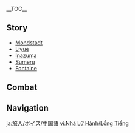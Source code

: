 {{CharacterTabs}}
{{LanguageTabs}}
{{Stub|Translation and Romanization. Please check the following pages on how to do so: [[Template:VO]] and [[Genshin Impact Wiki:Chinese]].}}
__TOC__

==Story==
* [[/Mondstadt|Mondstadt]]
* [[/Liyue|Liyue]]
* [[/Inazuma|Inazuma]]
* [[/Sumeru|Sumeru]]
* [[/Fontaine|Fontaine]]

==Combat==
{{Tabber
|Simplified Aether|
{{VO/Combat
|character           = Aether
|language            = zh

|vo_01_00_title      = 元素战技 - {{Color|Anemo|风元素}}
|vo_01_00_subtitle   = Elemental Skill - {{Anemo}}
|vo_01_01_file       = VO ZH Aether Elemental Skill 1 Anemo 01.ogg
|vo_01_01_tx         = …喝！
|vo_01_01_rm         = ...Hè!
|vo_01_02_file       = VO ZH Aether Elemental Skill 1 Anemo 02.ogg
|vo_01_02_tx         = …哈！
|vo_01_02_rm         = ...Hā!
|vo_01_03_file       = VO ZH Aether Elemental Skill 1 Anemo 03.ogg
|vo_01_03_tx         = 风刃！
|vo_01_03_rm         = Fēng rèn!

|vo_02_00_title      = 元素爆发 - {{Color|Anemo|风元素}}
|vo_02_00_subtitle   = Elemental Burst - {{Anemo}}
|vo_02_01_file       = VO ZH Aether Elemental Burst Anemo 01.ogg
|vo_02_01_tx         = 嘿&mdash;&mdash;
|vo_02_01_rm         = Hēi{{lmdash}}
|vo_02_02_file       = VO ZH Aether Elemental Burst Anemo 02.ogg
|vo_02_02_tx         = 消失吧。
|vo_02_02_rm         = Xiāoshī ba.
|vo_02_03_file       = VO ZH Aether Elemental Burst Anemo 03.ogg
|vo_02_03_tx         = 随风而去吧。
|vo_02_03_rm         = Suí fēng ér qù ba.

|vo_03_00_title      = 元素战技 - {{Color|Geo|岩元素}}
|vo_03_00_subtitle   = Elemental Skill - {{Geo}}
|vo_03_01_file       = VO ZH Aether Elemental Skill 1 Geo 01.ogg
|vo_03_01_tx         = 喝！
|vo_03_01_rm         = Hè!
|vo_03_02_file       = VO ZH Aether Elemental Skill 1 Geo 02.ogg
|vo_03_02_tx         = 落！
|vo_03_02_rm         = Luò!
|vo_03_03_file       = VO ZH Aether Elemental Skill 1 Geo 03.ogg
|vo_03_03_tx         = 荒星！
|vo_03_03_rm         = Huāng xīng!

|vo_04_00_title      = 元素爆发 - {{Color|Geo|岩元素}}
|vo_04_00_subtitle   = Elemental Burst - {{Geo}}
|vo_04_01_file       = VO ZH Aether Elemental Burst Geo 01.ogg
|vo_04_01_tx         = 哈&mdash;&mdash;！
|vo_04_01_rm         = Hā{{lmdash}}!
|vo_04_02_file       = VO ZH Aether Elemental Burst Geo 02.ogg
|vo_04_02_tx         = 震颤吧！
|vo_04_02_rm         = Zhènchàn ba!
|vo_04_03_file       = VO ZH Aether Elemental Burst Geo 03.ogg
|vo_04_03_tx         = 化为尘埃吧。
|vo_04_03_rm         = Huà wéi chén'āi ba.

|vo_05_00_title      = 元素战技 - {{Color|Electro|雷元素}}
|vo_05_00_subtitle   = Elemental Skill - {{Electro}}
|vo_05_01_file       = VO ZH Aether Elemental Skill 1 Electro 01.ogg
|vo_05_01_tx         = 哈！
|vo_05_01_rm         = Hā!
|vo_05_02_file       = VO ZH Aether Elemental Skill 1 Electro 02.ogg
|vo_05_02_tx         = 接招！
|vo_05_02_rm         = Jiē zhāo!
|vo_05_03_file       = VO ZH Aether Elemental Skill 1 Electro 03.ogg
|vo_05_03_tx         = 紫影！
|vo_05_03_rm         = Zǐ yǐng!

|vo_06_00_title      = 元素爆发 - {{Color|Electro|雷元素}}
|vo_06_00_subtitle   = Elemental Burst - {{Electro}}
|vo_06_01_file       = VO ZH Aether Elemental Burst Electro 01.ogg
|vo_06_01_tx         = 喝&mdash;&mdash;！
|vo_06_01_rm         = Hè{{lmdash}}!
|vo_06_02_file       = VO ZH Aether Elemental Burst Electro 02.ogg
|vo_06_02_tx         = 轰鸣吧！
|vo_06_02_rm         = Hōngmíng ba!
|vo_06_03_file       = VO ZH Aether Elemental Burst Electro 03.ogg
|vo_06_03_tx         = 天雷鼓音！
|vo_06_03_rm         = Tiān léi gǔ yīn!

|vo_07_00_title      = 元素战技 - {{Color|Dendro|草元素}}
|vo_07_00_subtitle   = Elemental Skill - {{Dendro}}
|vo_07_01_file       = VO ZH Aether Elemental Skill 1 Dendro 01.ogg
|vo_07_01_tx         = 哈！
|vo_07_01_rm         = Hā!
|vo_07_02_file       = VO ZH Aether Elemental Skill 1 Dendro 02.ogg
|vo_07_02_tx         = 散！
|vo_07_02_rm         = Sàn!
|vo_07_03_file       = VO ZH Aether Elemental Skill 1 Dendro 03.ogg
|vo_07_03_tx         = 蔓延！
|vo_07_03_rm         = Mànyán!
|vo_08_00_title      = 元素爆发 - {{Color|Dendro|草元素}}
|vo_08_00_subtitle   = Elemental Burst - {{Dendro}}

|vo_08_01_file       = VO ZH Aether Elemental Burst Dendro 01.ogg
|vo_08_01_tx         = 哈！
|vo_08_01_rm         = Hā!
|vo_08_02_file       = VO ZH Aether Elemental Burst Dendro 02.ogg
|vo_08_02_tx         = 萌发吧！
|vo_08_02_rm         = Méngfā ba!
|vo_08_03_file       = VO ZH Aether Elemental Burst Dendro 03.ogg
|vo_08_03_tx         = 新蕾破土！
|vo_08_03_rm         = Xīn lěi pò tǔ!

|vo_09_00_title      = 元素战技 - {{Color|Hydro|水元素}}
|vo_09_00_subtitle   = Elemental Skill - {{Hydro}}
|vo_09_01_file       = VO ZH Aether Elemental Skill 1 Hydro 01.ogg
|vo_09_01_tx         = 哈！
|vo_09_01_rm         = Hā!
|vo_09_02_file       = VO ZH Aether Elemental Skill 1 Hydro 02.ogg
|vo_09_02_tx         = 逐！
|vo_09_02_rm         = Zhú!
|vo_09_03_file       = VO ZH Aether Elemental Skill 1 Hydro 03.ogg
|vo_09_03_tx         = 漩击！
|vo_09_03_rm         = Xuán jī!

|vo_10_00_title      = 元素爆发 - {{Color|Hydro|水元素}}
|vo_10_00_subtitle   = Elemental Burst - {{Hydro}}
|vo_10_01_file       = VO ZH Aether Elemental Burst Hydro 01.ogg
|vo_10_01_tx         = 哈！
|vo_10_01_rm         = Hā!
|vo_10_02_file       = VO ZH Aether Elemental Burst Hydro 02.ogg
|vo_10_02_tx         = 涤荡吧！
|vo_10_02_rm         = Dídàng ba!
|vo_10_03_file       = VO ZH Aether Elemental Burst Hydro 03.ogg
|vo_10_03_tx         = 奔流飞去！
|vo_10_03_rm         = Bēnliú fēi qù!

|vo_11_00_title      = 元素战技 - {{Color|Pyro|火元素}}
|vo_11_00_subtitle   = Elemental Skill - {{Pyro}}
|vo_11_01_file       = VO ZH Aether Elemental Skill 1 Pyro 01.ogg
|vo_11_01_tx         = 哈！
|vo_11_01_rm         = Ha!
|vo_11_02_file       = VO ZH Aether Elemental Skill 1 Pyro 02.ogg
|vo_11_02_tx         = 纵燃！
|vo_11_02_rm         = Zòng rán!
|vo_11_03_file       = VO ZH Aether Elemental Skill 1 Pyro 03.ogg
|vo_11_03_tx         = 闪灼！
|vo_11_03_rm         = Shǎn zhuó!
|vo_11_04_file       = VO ZH Aether Elemental Skill 1 Pyro 04.ogg
|vo_11_04_tx         = 哈———！
|vo_11_04_rm         = Ha———！
|vo_11_05_file       = VO ZH Aether Elemental Skill 1 Pyro 05.ogg
|vo_11_05_tx         = 束火！
|vo_11_05_rm         = Shù huǒ!
|vo_11_06_file       = VO ZH Aether Elemental Skill 1 Pyro 06.ogg
|vo_11_06_tx         = 铸光！
|vo_11_06_rm         = Zhù guāng!

|vo_12_00_title      = 元素爆发 - {{Color|Pyro|火元素}}
|vo_12_00_subtitle   = Elemental Burst - {{Pyro}}
|vo_12_01_file       = VO ZH Aether Elemental Burst Pyro 01.ogg
|vo_12_01_tx         = 哈！
|vo_12_01_rm         = Ha!
|vo_12_02_file       = VO ZH Aether Elemental Burst Pyro 02.ogg
|vo_12_02_tx         = 启明吧！
|vo_12_02_rm         = Qǐ míng ba!
|vo_12_03_file       = VO ZH Aether Elemental Burst Pyro 03.ogg
|vo_12_03_tx         = 逐示曜焰！
|vo_12_03_rm         = Zhú shì yào yàn!

<!--

|vo_13_00_title      = 元素战技 - {{Color|Cryo|冰元素}}
|vo_13_00_subtitle   = Elemental Skill - {{Cryo}}
|vo_13_01_file       = VO ZH Aether Elemental Skill 1 Cryo 01.ogg
|vo_13_01_tx         = 
|vo_13_01_rm         = 
|vo_13_02_file       = VO ZH Aether Elemental Skill 1 Cryo 02.ogg
|vo_13_02_tx         = 
|vo_13_02_rm         = 
|vo_13_03_file       = VO ZH Aether Elemental Skill 1 Cryo 03.ogg
|vo_13_03_tx         = 
|vo_13_03_rm         = 

|vo_14_00_title      = 元素爆发 - {{Color|Cryo|冰元素}}
|vo_14_00_subtitle   = Elemental Burst - {{Cryo}}
|vo_14_01_file       = VO ZH Aether Elemental Burst Cryo 01.ogg
|vo_14_01_tx         = 
|vo_14_01_rm         = 
|vo_14_02_file       = VO ZH Aether Elemental Burst Cryo 02.ogg
|vo_14_02_tx         = 
|vo_14_02_rm         = 
|vo_14_03_file       = VO ZH Aether Elemental Burst Cryo 03.ogg
|vo_14_03_tx         = 
|vo_14_03_rm         = 

-->

|vo_15_00_title      = 冲刺结束
|vo_15_00_subtitle   = Sprint Start
|vo_15_01_tx         = {{A|VO ZH Aether Sprint Start 01.ogg}} <!--
                       -->{{A|VO ZH Aether Sprint Start 02.ogg}} <!--
                       -->{{A|VO ZH Aether Sprint Start 03.ogg}}

|vo_16_00_title      = 冲刺结束
|vo_16_00_subtitle   = Sprint End
|vo_16_01_tx         = N/A

|vo_17_00_title      = 打开风之翼
|vo_17_00_subtitle   = Deploying Wind Glider
|vo_17_01_tx         = {{A|VO ZH Aether Deploying Wind Glider 01.ogg}} <!--
                       -->{{A|VO ZH Aether Deploying Wind Glider 02.ogg}} <!--
                       -->{{A|VO ZH Aether Deploying Wind Glider 03.ogg}}

|vo_19_00_title      = 打开宝箱
|vo_19_00_subtitle   = Opening Treasure Chest
|vo_19_01_file       = VO ZH Aether Opening Treasure Chest 01.ogg
|vo_19_01_tx         = 这个世界，也在回应我吗？
|vo_19_01_rm         = Zhège shìjiè, yě zài huíyìng wǒ ma?
|vo_19_02_file       = VO ZH Aether Opening Treasure Chest 02.ogg
|vo_19_02_tx         = 旅途中的收获。
|vo_19_02_rm         = Lǚtú zhòngdì shōuhuò.
|vo_19_03_file       = VO ZH Aether Opening Treasure Chest 03.ogg
|vo_19_03_tx         = 我会好好保存。
|vo_19_03_rm         = Wǒ huì hǎohǎo bǎocún.
|vo_20_00_title      = 生命值低
|vo_20_00_subtitle   = Low HP
|vo_20_01_tx         = N/A

|vo_21_00_title      = 同伴生命值低
|vo_21_00_subtitle   = Ally at Low HP
|vo_21_01_file       = VO ZH Aether Ally at Low HP 01.ogg
|vo_21_01_tx         = 等等…让我来吧！
|vo_21_01_rm         = Děng děng... Ràng wǒ lái ba!
|vo_21_02_file       = VO ZH Aether Ally at Low HP 02.ogg
|vo_21_02_tx         = 当心！
|vo_21_02_rm         = Dāngxīn!
|vo_22_00_title      = 倒下
|vo_22_00_subtitle   = Fallen
|vo_22_01_file       = VO ZH Aether Fallen 01.ogg
|vo_22_01_tx         = 这…不是终点…
|vo_22_01_rm         = Zhè... bùshì zhōngdiǎn...
|vo_22_02_file       = VO ZH Aether Fallen 02.ogg
|vo_22_02_tx         = 世界…拒绝了我？
|vo_22_02_rm         = Shìjiè... jùjuéle wǒ?
|vo_22_03_tx         = {{A|VO ZH Aether Fallen 03.ogg}} <!--
                       -->{{A|VO ZH Aether Fallen 04.ogg}} <!--
                       -->{{A|VO ZH Aether Fallen 05.ogg}}

|vo_23_00_title      = 普通受击
|vo_23_00_subtitle   = Light Hit Taken
|vo_23_01_tx         = {{A|VO ZH Aether Light Hit Taken 01.ogg}} <!--
                       -->{{A|VO ZH Aether Light Hit Taken 02.ogg}} <!--
                       -->{{A|VO ZH Aether Light Hit Taken 03.ogg}} <!--
                       -->{{A|VO ZH Aether Light Hit Taken 04.ogg}} <!--
                       -->{{A|VO ZH Aether Light Hit Taken 05.ogg}} <!--
                       -->{{A|VO ZH Aether Light Hit Taken 06.ogg}}

|vo_24_00_title      = 重受击
|vo_24_00_subtitle   = Heavy Hit Taken
|vo_24_01_tx         = {{A|VO ZH Aether Heavy Hit Taken 01.ogg}} <!--
                       -->{{A|VO ZH Aether Heavy Hit Taken 02.ogg}} <!--
                       -->{{A|VO ZH Aether Heavy Hit Taken 03.ogg}} <!--
                       -->{{A|VO ZH Aether Heavy Hit Taken 04.ogg}} <!--
                       -->{{A|VO ZH Aether Heavy Hit Taken 05.ogg}} <!--
                       -->{{A|VO ZH Aether Heavy Hit Taken 06.ogg}}

|vo_25_00_title      = 加入队伍
|vo_25_00_subtitle   = Joining Party
|vo_25_01_file       = VO ZH Aether Joining Party 01.ogg
|vo_25_01_tx         = 这次又会遇见什么？
|vo_25_01_rm         = Zhècì yòu huì yùjiàn shénme?
|vo_25_02_file       = VO ZH Aether Joining Party 02.ogg
|vo_25_02_tx         = 世界，充满未解之谜…
|vo_25_02_rm         = Shìjiè, chōngmǎn wèijiě zhī mí...
|vo_25_03_file       = VO ZH Aether Joining Party 03.ogg
|vo_25_03_tx         = 要做的事，还有很多。
|vo_25_03_rm         = Yào zuò de shì, háiyǒu hěn duō.
|vo_26_00_title      = 闲置
|vo_26_00_subtitle   = Character Idles / Note: Chat & Weather voice-over can also be heard as idles.
|vo_26_01_file       = VO ZH Aether Standby 02.ogg
|vo_26_01_tx         = N/P
|vo_26_01_actualtx   = 
|vo_26_01_rm         = 
|vo_27_01_title      = 轻攻击
|vo_27_01_subtitle   = Light Attack
|vo_27_01_tx         = {{A|VO ZH Aether Light Attack 01.ogg}} <!--
                       -->{{A|VO ZH Aether Light Attack 02.ogg}} <!--
                       -->{{A|VO ZH Aether Light Attack 03.ogg}} <!--
                       -->{{A|VO ZH Aether Light Attack 04.ogg}} <!--
                       -->{{A|VO ZH Aether Light Attack 05.ogg}} <!--
                       -->{{A|VO ZH Aether Light Attack 06.ogg}} <!--
                       -->{{A|VO ZH Aether Light Attack 07.ogg}}

|vo_27_02_title      = 中攻击
|vo_27_02_subtitle   = Mid Attack
|vo_27_02_tx         = {{A|VO ZH Aether Mid Attack 01.ogg}} <!--
                       -->{{A|VO ZH Aether Mid Attack 02.ogg}} <!--
                       -->{{A|VO ZH Aether Mid Attack 03.ogg}}

|vo_27_03_title      = 重攻击
|vo_27_03_subtitle   = Heavy Attack
|vo_27_03_tx         = {{A|VO ZH Aether Heavy Attack 01.ogg}} <!--
                       -->{{A|VO ZH Aether Heavy Attack 02.ogg}} <!--
                       -->{{A|VO ZH Aether Heavy Attack 03.ogg}}

|vo_27_04_title      = 攀爬
|vo_27_04_subtitle   = Climbing
|vo_27_04_tx         = {{A|VO ZH Aether Climbing 01.ogg}} <!--
                       -->{{A|VO ZH Aether Climbing 02.ogg}} <!--
                       -->{{A|VO ZH Aether Climbing 03.ogg}} <!--
                       -->{{A|VO ZH Aether Climbing 04.ogg}} <!--
                       -->{{A|VO ZH Aether Climbing 05.ogg}}

|vo_27_05_title      = 攀爬呼吸
|vo_27_05_subtitle   = Climbing Breath
|vo_27_05_tx         = N/A

|vo_27_06_title      = 跳跃
|vo_27_06_subtitle   = Jumping
|vo_27_06_tx         = {{A|VO ZH Aether Jumping 01.ogg}} <!--
                       -->{{A|VO ZH Aether Jumping 02.ogg}} <!--
                       -->{{A|VO ZH Aether Jumping 03.ogg}} <!--
                       -->{{A|VO ZH Aether Jumping 04.ogg}} <!--
                       -->{{A|VO ZH Aether Jumping 05.ogg}}
<!--
Copy paste the following line in any section that does not have any voice files, change the X for the section's title:
'''Traveler does not feature any X Voice-Overs'''
-->
}}

|Traditional Aether|
{{VO
|character           = Aether
|language            = zh-tw

|vo_01_00_title      = 元素戰技 - {{Color|Anemo|風元素}}
|vo_01_00_subtitle   = Elemental Skill - {{Anemo}}
|vo_01_01_file       = VO ZH Aether Elemental Skill 1 Anemo 01.ogg
|vo_01_01_tx         = …喝！
|vo_01_01_rm         = 
|vo_01_02_file       = VO ZH Aether Elemental Skill 1 Anemo 02.ogg
|vo_01_02_tx         = …哈！
|vo_01_02_rm         = 
|vo_01_03_file       = VO ZH Aether Elemental Skill 1 Anemo 03.ogg
|vo_01_03_tx         = 風刃！
|vo_01_03_rm         = 

|vo_02_00_title      = 元素爆發 - {{Color|Anemo|風元素}}
|vo_02_00_subtitle   = Elemental Burst - {{Anemo}}
|vo_02_01_file       = VO ZH Aether Elemental Burst Anemo 01.ogg
|vo_02_01_tx         = 嘿&mdash;&mdash;
|vo_02_01_rm         = 
|vo_02_02_file       = VO ZH Aether Elemental Burst Anemo 02.ogg
|vo_02_02_tx         = 消失吧！
|vo_02_02_rm         = 
|vo_02_03_file       = VO ZH Aether Elemental Burst Anemo 03.ogg
|vo_02_03_tx         = 隨風而去吧！
|vo_02_03_rm         = 

|vo_03_00_title      = 元素戰技 - {{Color|Geo|岩元素}}
|vo_03_00_subtitle   = Elemental Skill - {{Geo}}
|vo_03_01_file       = VO ZH Aether Elemental Skill 1 Geo 01.ogg
|vo_03_01_tx         = 喝！
|vo_03_01_rm         = 
|vo_03_02_file       = VO ZH Aether Elemental Skill 1 Geo 02.ogg
|vo_03_02_tx         = 落！
|vo_03_02_rm         = 
|vo_03_03_file       = VO ZH Aether Elemental Skill 1 Geo 03.ogg
|vo_03_03_tx         = 荒星！
|vo_03_03_rm         = 

|vo_04_00_title      = 元素爆發 - {{Color|Geo|岩元素}}
|vo_04_00_subtitle   = Elemental Burst - {{Geo}}
|vo_04_01_file       = VO ZH Aether Elemental Burst Geo 01.ogg
|vo_04_01_tx         = 哈&mdash;&mdash;！
|vo_04_01_rm         = 
|vo_04_02_file       = VO ZH Aether Elemental Burst Geo 02.ogg
|vo_04_02_tx         = 震顫吧！
|vo_04_02_rm         = 
|vo_04_03_file       = VO ZH Aether Elemental Burst Geo 03.ogg
|vo_04_03_tx         = 化為塵埃吧。
|vo_04_03_rm         = 

|vo_05_00_title      = 元素戰技 - {{Color|Electro|雷元素}}
|vo_05_00_subtitle   = Elemental Skill - {{Electro}}
|vo_05_01_file       = VO ZH Aether Elemental Skill 1 Electro 01.ogg
|vo_05_01_tx         = 哈！
|vo_05_01_rm         = 
|vo_05_02_file       = VO ZH Aether Elemental Skill 1 Electro 02.ogg
|vo_05_02_tx         = 接招！
|vo_05_02_rm         = 
|vo_05_03_file       = VO ZH Aether Elemental Skill 1 Electro 03.ogg
|vo_05_03_tx         = 紫影！
|vo_05_03_rm         = 

|vo_06_00_title      = 元素爆發 - {{Color|Electro|雷元素}}
|vo_06_00_subtitle   = Elemental Burst - {{Electro}}
|vo_06_01_file       = VO ZH Aether Elemental Burst Electro 01.ogg
|vo_06_01_tx         = 喝&mdash;&mdash;！
|vo_06_01_rm         = 
|vo_06_02_file       = VO ZH Aether Elemental Burst Electro 02.ogg
|vo_06_02_tx         = 轟鳴吧！
|vo_06_02_rm         = 
|vo_06_03_file       = VO ZH Aether Elemental Burst Electro 03.ogg
|vo_06_03_tx         = 天雷鼓音！
|vo_06_03_rm         = 

|vo_07_00_title      = 元素戰技 - {{Color|Dendro|草元素}}
|vo_07_00_subtitle   = Elemental Skill - {{Dendro}}
|vo_07_01_file       = VO ZH Aether Elemental Skill 1 Dendro 01.ogg
|vo_07_01_tx         = 哈！
|vo_07_01_rm         = 
|vo_07_02_file       = VO ZH Aether Elemental Skill 1 Dendro 02.ogg
|vo_07_02_tx         = 散！
|vo_07_02_rm         = 
|vo_07_03_file       = VO ZH Aether Elemental Skill 1 Dendro 03.ogg
|vo_07_03_tx         = 蔓延！
|vo_07_03_rm         = 

|vo_08_00_title      = 元素爆發 - {{Color|Dendro|草元素}}
|vo_08_00_subtitle   = Elemental Burst - {{Dendro}}
|vo_08_01_file       = VO ZH Aether Elemental Burst Dendro 01.ogg
|vo_08_01_tx         = 哈！
|vo_08_01_rm         = 
|vo_08_02_file       = VO ZH Aether Elemental Burst Dendro 02.ogg
|vo_08_02_tx         = 萌發吧！
|vo_08_02_rm         = 
|vo_08_03_file       = VO ZH Aether Elemental Burst Dendro 03.ogg
|vo_08_03_tx         = 新蕾破土！
|vo_08_03_rm         = 

|vo_09_00_title      = 元素戰技 - {{Color|Hydro|水元素}}
|vo_09_00_subtitle   = Elemental Skill - {{Hydro}}
|vo_09_01_file       = VO ZH Aether Elemental Skill 1 Hydro 01.ogg
|vo_09_01_tx         = 哈！
|vo_09_01_rm         = 
|vo_09_02_file       = VO ZH Aether Elemental Skill 1 Hydro 02.ogg
|vo_09_02_tx         = 逐！
|vo_09_02_rm         = 
|vo_09_03_file       = VO ZH Aether Elemental Skill 1 Hydro 03.ogg
|vo_09_03_tx         = 漩擊！
|vo_09_03_rm         = 

|vo_10_00_title      = 元素爆發 - {{Color|Hydro|水元素}}
|vo_10_00_subtitle   = Elemental Burst - {{Hydro}}
|vo_10_01_file       = VO ZH Aether Elemental Burst Hydro 01.ogg
|vo_10_01_tx         = 哈！
|vo_10_01_rm         = 
|vo_10_02_file       = VO ZH Aether Elemental Burst Hydro 02.ogg
|vo_10_02_tx         = 滌蕩吧！
|vo_10_02_rm         = 
|vo_10_03_file       = VO ZH Aether Elemental Burst Hydro 03.ogg
|vo_10_03_tx         = 奔流飛去！
|vo_10_03_rm         = 

|vo_11_00_title      = 元素战技 - {{Color|Pyro|火元素}}
|vo_11_00_subtitle   = Elemental Skill - {{Pyro}}
|vo_11_01_file       = VO ZH Aether Elemental Skill 1 Pyro 01.ogg
|vo_11_01_tx         = 哈！
|vo_11_01_rm         = 
|vo_11_02_file       = VO ZH Aether Elemental Skill 1 Pyro 02.ogg
|vo_11_02_tx         = 縱燃！
|vo_11_02_rm         = 
|vo_11_03_file       = VO ZH Aether Elemental Skill 1 Pyro 03.ogg
|vo_11_03_tx         = 閃灼！
|vo_11_03_rm         = 
|vo_11_04_file       = VO ZH Aether Elemental Skill 1 Pyro 04.ogg
|vo_11_04_tx         = 哈———！
|vo_11_04_rm         = 
|vo_11_05_file       = VO ZH Aether Elemental Skill 1 Pyro 05.ogg
|vo_11_05_tx         = 束火！
|vo_11_05_rm         = 
|vo_11_06_file       = VO ZH Aether Elemental Skill 1 Pyro 06.ogg
|vo_11_06_tx         = 鑄光！
|vo_11_06_rm         = 

|vo_12_00_title      = 元素爆發 - {{Color|Pyro|火元素}}
|vo_12_00_subtitle   = Elemental Burst - {{Pyro}}
|vo_12_01_file       = VO ZH Aether Elemental Burst Pyro 01.ogg
|vo_12_01_tx         = 哈！
|vo_12_01_rm         = 
|vo_12_02_file       = VO ZH Aether Elemental Burst Pyro 02.ogg
|vo_12_02_tx         = 啟明吧！
|vo_12_02_rm         = 
|vo_12_03_file       = VO ZH Aether Elemental Burst Pyro 03.ogg
|vo_12_03_tx         = 逐示曜焰！
|vo_12_03_rm         = 

<!--

|vo_13_00_title      = 元素戰技 - {{Color|Cryo|冰元素}}
|vo_13_00_subtitle   = Elemental Skill - {{Cryo}}
|vo_13_01_file       = VO ZH Aether Elemental Skill 1 Cryo 01.ogg
|vo_13_01_tx         = 
|vo_13_01_rm         = 
|vo_13_02_file       = VO ZH Aether Elemental Skill 1 Cryo 02.ogg
|vo_13_02_tx         = 
|vo_13_02_rm         = 
|vo_13_03_file       = VO ZH Aether Elemental Skill 1 Cryo 03.ogg
|vo_13_03_tx         = 
|vo_13_03_rm         = 

|vo_14_00_title      = 元素爆發 - {{Color|Cryo|冰元素}}
|vo_14_00_subtitle   = Elemental Burst - {{Cryo}}
|vo_14_01_file       = VO ZH Aether Elemental Burst Cryo 01.ogg
|vo_14_01_tx         = 
|vo_14_01_rm         = 
|vo_14_02_file       = VO ZH Aether Elemental Burst Cryo 02.ogg
|vo_14_02_tx         = 
|vo_14_02_rm         = 
|vo_14_03_file       = VO ZH Aether Elemental Burst Cryo 03.ogg
|vo_14_03_tx         = 
|vo_14_03_rm         = 

-->

|vo_15_00_title      = 衝刺開始
|vo_15_00_subtitle   = Sprint Start
|vo_15_01_tx         = {{A|VO ZH Aether Sprint Start 01.ogg}} <!--
                       -->{{A|VO ZH Aether Sprint Start 02.ogg}} <!--
                       -->{{A|VO ZH Aether Sprint Start 03.ogg}}

|vo_16_00_title      = 衝刺結束
|vo_16_00_subtitle   = Sprint End
|vo_16_01_tx         = N/A

|vo_17_00_title      = 打開風之翼
|vo_17_00_subtitle   = Deploying Wind Glider
|vo_17_01_tx         = {{A|VO ZH Aether Deploying Wind Glider 01.ogg}} <!--
                       -->{{A|VO ZH Aether Deploying Wind Glider 02.ogg}} <!--
                       -->{{A|VO ZH Aether Deploying Wind Glider 03.ogg}}

|vo_18_00_title      = 收起風之翼
|vo_18_00_subtitle   = Disengaging Wind Glider
|vo_18_01_tx         = {{A|VO ZH Aether Disengaging Wind Glider 01.ogg}} <!--
                       -->{{A|VO ZH Aether Disengaging Wind Glider 02.ogg}} <!--
                       -->{{A|VO ZH Aether Disengaging Wind Glider 03.ogg}}

|vo_19_00_title      = 打開寶箱
|vo_19_00_subtitle   = Opening Treasure Chest
|vo_19_01_file       = VO ZH Aether Opening Treasure Chest 01.ogg
|vo_19_01_tx         = 這個世界，也在回應我嗎？
|vo_19_01_actualtx   = 
|vo_19_01_rm         = 
|vo_19_02_file       = VO ZH Aether Opening Treasure Chest 02.ogg
|vo_19_02_tx         = 旅途中的收穫。
|vo_19_02_actualtx   = 
|vo_19_02_rm         = 
|vo_19_03_file       = VO ZH Aether Opening Treasure Chest 03.ogg
|vo_19_03_tx         = 我會好好保存。
|vo_19_03_actualtx   = 
|vo_19_03_rm         = 
|vo_20_00_title      = 生命值低
|vo_20_00_subtitle   = Low HP
|vo_20_01_tx         = N/A

|vo_21_00_title      = 同伴生命值低
|vo_21_00_subtitle   = Ally at Low HP
|vo_21_01_file       = VO ZH Aether Ally at Low HP 01.ogg
|vo_21_01_tx         = 等等…讓我來吧！
|vo_21_01_rm         = 
|vo_21_02_file       = VO ZH Aether Ally at Low HP 02.ogg
|vo_21_02_tx         = 當心！
|vo_21_02_rm         = 
|vo_22_00_title      = 倒下
|vo_22_00_subtitle   = Fallen
|vo_22_01_file       = VO ZH Aether Fallen 01.ogg
|vo_22_01_tx         = 這…不是終點…
|vo_22_01_rm         = 
|vo_22_02_file       = VO ZH Aether Fallen 02.ogg
|vo_22_02_tx         = 世界…拒絕了我？
|vo_22_02_rm         = 
|vo_22_03_tx         = {{A|VO ZH Aether Fallen 03.ogg}} <!--
                       -->{{A|VO ZH Aether Fallen 04.ogg}} <!--
                       -->{{A|VO ZH Aether Fallen 05.ogg}}

|vo_23_00_title      = 普通受擊
|vo_23_00_subtitle   = Light Hit Taken
|vo_23_01_tx         = {{A|VO ZH Aether Light Hit Taken 01.ogg}} <!--
                       -->{{A|VO ZH Aether Light Hit Taken 02.ogg}} <!--
                       -->{{A|VO ZH Aether Light Hit Taken 03.ogg}} <!--
                       -->{{A|VO ZH Aether Light Hit Taken 04.ogg}} <!--
                       -->{{A|VO ZH Aether Light Hit Taken 05.ogg}} <!--
                       -->{{A|VO ZH Aether Light Hit Taken 06.ogg}}

|vo_24_00_title      = 重受擊
|vo_24_00_subtitle   = Heavy Hit Taken
|vo_24_01_tx         = {{A|VO ZH Aether Heavy Hit Taken 01.ogg}} <!--
                       -->{{A|VO ZH Aether Heavy Hit Taken 02.ogg}} <!--
                       -->{{A|VO ZH Aether Heavy Hit Taken 03.ogg}} <!--
                       -->{{A|VO ZH Aether Heavy Hit Taken 04.ogg}} <!--
                       -->{{A|VO ZH Aether Heavy Hit Taken 05.ogg}} <!--
                       -->{{A|VO ZH Aether Heavy Hit Taken 06.ogg}}

|vo_25_00_title      = 加入隊伍
|vo_25_00_subtitle   = Joining Party
|vo_25_01_file       = VO ZH Aether Joining Party 01.ogg
|vo_25_01_tx         = 這次又會遇見什麼？
|vo_25_01_rm         = 
|vo_25_02_file       = VO ZH Aether Joining Party 02.ogg
|vo_25_02_tx         = 世界，充滿未解之謎…
|vo_25_02_rm         = 
|vo_25_03_file       = VO ZH Aether Joining Party 03.ogg
|vo_25_03_tx         = 要做的事，還有很多。
|vo_25_03_rm         = 
|vo_26_00_title      = 閒置
|vo_26_00_subtitle   = Character Idles / Note: Chat & Weather voice-over can also be heard as idles.
|vo_26_01_file       = VO ZH Aether Standby 02.ogg
|vo_26_01_tx         = N/P
|vo_26_01_actualtx   = 
|vo_26_01_rm         = 
|vo_27_01_title      = 輕攻擊
|vo_27_01_subtitle   = Light Attack
|vo_27_01_tx         = {{A|VO ZH Aether Light Attack 01.ogg}} <!--
                       -->{{A|VO ZH Aether Light Attack 02.ogg}} <!--
                       -->{{A|VO ZH Aether Light Attack 03.ogg}} <!--
                       -->{{A|VO ZH Aether Light Attack 04.ogg}} <!--
                       -->{{A|VO ZH Aether Light Attack 05.ogg}} <!--
                       -->{{A|VO ZH Aether Light Attack 06.ogg}} <!--
                       -->{{A|VO ZH Aether Light Attack 07.ogg}}

|vo_27_02_title      = 中攻擊
|vo_27_02_subtitle   = Mid Attack
|vo_27_02_tx         = {{A|VO ZH Aether Mid Attack 01.ogg}} <!--
                       -->{{A|VO ZH Aether Mid Attack 02.ogg}} <!--
                       -->{{A|VO ZH Aether Mid Attack 03.ogg}}

|vo_27_03_title      = 重攻擊
|vo_27_03_subtitle   = Heavy Attack
|vo_27_03_tx         = {{A|VO ZH Aether Heavy Attack 01.ogg}} <!--
                       -->{{A|VO ZH Aether Heavy Attack 02.ogg}} <!--
                       -->{{A|VO ZH Aether Heavy Attack 03.ogg}}

|vo_27_04_title      = 攀爬
|vo_27_04_subtitle   = Climbing
|vo_27_04_tx         = {{A|VO ZH Aether Climbing 01.ogg}} <!--
                       -->{{A|VO ZH Aether Climbing 02.ogg}} <!--
                       -->{{A|VO ZH Aether Climbing 03.ogg}} <!--
                       -->{{A|VO ZH Aether Climbing 04.ogg}} <!--
                       -->{{A|VO ZH Aether Climbing 05.ogg}}

|vo_27_05_title      = 攀爬呼吸
|vo_27_05_subtitle   = Climbing Breath
|vo_27_05_tx         = N/A

|vo_27_06_title      = 跳躍
|vo_27_06_subtitle   = Jumping
|vo_27_06_tx         = {{A|VO ZH Aether Jumping 01.ogg}} <!--
                       -->{{A|VO ZH Aether Jumping 02.ogg}} <!--
                       -->{{A|VO ZH Aether Jumping 03.ogg}} <!--
                       -->{{A|VO ZH Aether Jumping 04.ogg}} <!--
                       -->{{A|VO ZH Aether Jumping 05.ogg}}

<!--
Copy paste the following line in any section that does not have any voice files, change the X for the section's title:
'''Traveler does not feature any X Voice-Overs'''
-->
}}

|Simplified Lumine|
{{VO/Combat2
|character           = Lumine
|language            = zh

|vo_01_00_title      = 元素战技 - {{Color|Anemo|风元素}}
|vo_01_00_subtitle   = Elemental Skill - {{Anemo}}
|vo_01_01_file       = VO ZH Lumine Elemental Skill 1 Anemo 01.ogg
|vo_01_01_tx         = …喝！
|vo_01_01_rm         = ...Hè!
|vo_01_02_file       = VO ZH Lumine Elemental Skill 1 Anemo 02.ogg
|vo_01_02_tx         = …哈！
|vo_01_02_rm         = ...Hā!
|vo_01_03_file       = VO ZH Lumine Elemental Skill 1 Anemo 03.ogg
|vo_01_03_tx         = 风刃！
|vo_01_03_rm         = Fēng rèn!

|vo_02_00_title      = 元素爆发 - {{Color|Anemo|风元素}}
|vo_02_00_subtitle   = Elemental Burst - {{Anemo}}
|vo_02_01_file       = VO ZH Lumine Elemental Burst Anemo 01.ogg
|vo_02_01_tx         = 嘿&mdash;&mdash;
|vo_02_01_rm         = Hēi{{lmdash}}
|vo_02_02_file       = VO ZH Lumine Elemental Burst Anemo 02.ogg
|vo_02_02_tx         = 消失吧。
|vo_02_02_rm         = Xiāoshī ba.
|vo_02_03_file       = VO ZH Lumine Elemental Burst Anemo 03.ogg
|vo_02_03_tx         = 随风而去吧。
|vo_02_03_rm         = Suí fēng ér qù ba.

|vo_03_00_title      = 元素战技 - {{Color|Geo|岩元素}}
|vo_03_00_subtitle   = Elemental Skill - {{Geo}}
|vo_03_01_file       = VO ZH Lumine Elemental Skill 1 Geo 01.ogg
|vo_03_01_tx         = 喝！
|vo_03_01_rm         = Hè!
|vo_03_02_file       = VO ZH Lumine Elemental Skill 1 Geo 02.ogg
|vo_03_02_tx         = 落！
|vo_03_02_rm         = Luò!
|vo_03_03_file       = VO ZH Lumine Elemental Skill 1 Geo 03.ogg
|vo_03_03_tx         = 荒星！
|vo_03_03_rm         = Huāng xīng!

|vo_04_00_title      = 元素爆发 - {{Color|Geo|岩元素}}
|vo_04_00_subtitle   = Elemental Burst - {{Geo}}
|vo_04_01_file       = VO ZH Lumine Elemental Burst Geo 01.ogg
|vo_04_01_tx         = 哈&mdash;&mdash;！
|vo_04_01_rm         = Hā{{lmdash}}!
|vo_04_02_file       = VO ZH Lumine Elemental Burst Geo 02.ogg
|vo_04_02_tx         = 震颤吧！
|vo_04_02_rm         = Zhènchàn ba!
|vo_04_03_file       = VO ZH Lumine Elemental Burst Geo 03.ogg
|vo_04_03_tx         = 化为尘埃吧。
|vo_04_03_rm         = Huà wéi chén'āi ba.

|vo_05_00_title      = 元素战技 - {{Color|Electro|雷元素}}
|vo_05_00_subtitle   = Elemental Skill - {{Electro}}
|vo_05_01_file       = VO ZH Lumine Elemental Skill 1 Electro 01.ogg
|vo_05_01_tx         = 哈！
|vo_05_01_rm         = Hā!
|vo_05_02_file       = VO ZH Lumine Elemental Skill 1 Electro 02.ogg
|vo_05_02_tx         = 接招！
|vo_05_02_rm         = Jiē zhāo!
|vo_05_03_file       = VO ZH Lumine Elemental Skill 1 Electro 03.ogg
|vo_05_03_tx         = 紫影！
|vo_05_03_rm         = Zǐ yǐng!

|vo_06_00_title      = 元素爆发 - {{Color|Electro|雷元素}}
|vo_06_00_subtitle   = Elemental Burst - {{Electro}}
|vo_06_01_file       = VO ZH Lumine Elemental Burst Electro 01.ogg
|vo_06_01_tx         = 喝&mdash;&mdash;！
|vo_06_01_rm         = Hè{{lmdash}}!
|vo_06_02_file       = VO ZH Lumine Elemental Burst Electro 02.ogg
|vo_06_02_tx         = 轰鸣吧！
|vo_06_02_rm         = Hōngmíng ba!
|vo_06_03_file       = VO ZH Lumine Elemental Burst Electro 03.ogg
|vo_06_03_tx         = 天雷鼓音！
|vo_06_03_rm         = Tiān léi gǔ yīn!

|vo_07_00_title      = 元素战技 - {{Color|Dendro|草元素}}
|vo_07_00_subtitle   = Elemental Skill - {{Dendro}}
|vo_07_01_file       = VO ZH Lumine Elemental Skill 1 Dendro 01.ogg
|vo_07_01_tx         = 哈！
|vo_07_01_rm         = Hā!
|vo_07_02_file       = VO ZH Lumine Elemental Skill 1 Dendro 02.ogg
|vo_07_02_tx         = 散！
|vo_07_02_rm         = Sàn!
|vo_07_03_file       = VO ZH Lumine Elemental Skill 1 Dendro 03.ogg
|vo_07_03_tx         = 蔓延！
|vo_07_03_rm         = Mànyán!

|vo_08_00_title      = 元素爆发 - {{Color|Dendro|草元素}}
|vo_08_00_subtitle   = Elemental Burst - {{Dendro}}
|vo_08_01_file       = VO ZH Lumine Elemental Burst Dendro 01.ogg
|vo_08_01_tx         = 哈！
|vo_08_01_rm         = Hā!
|vo_08_02_file       = VO ZH Lumine Elemental Burst Dendro 02.ogg
|vo_08_02_tx         = 萌发吧！
|vo_08_02_rm         = Méngfā ba!
|vo_08_03_file       = VO ZH Lumine Elemental Burst Dendro 03.ogg
|vo_08_03_tx         = 新蕾破土！
|vo_08_03_rm         = Xīn lěi pò tǔ!

|vo_09_00_title      = 元素战技 - {{Color|Hydro|水元素}}
|vo_09_00_subtitle   = Elemental Skill - {{Hydro}}
|vo_09_01_file       = VO ZH Lumine Elemental Skill 1 Hydro 01.ogg
|vo_09_01_tx         = 哈！
|vo_09_01_rm         = Hā!
|vo_09_02_file       = VO ZH Lumine Elemental Skill 1 Hydro 02.ogg
|vo_09_02_tx         = 逐！
|vo_09_02_rm         = Zhú!
|vo_09_03_file       = VO ZH Lumine Elemental Skill 1 Hydro 03.ogg
|vo_09_03_tx         = 漩击！
|vo_09_03_rm         = Xuán jī!

|vo_10_00_title      = 元素爆发 - {{Color|Hydro|水元素}}
|vo_10_00_subtitle   = Elemental Burst - {{Hydro}}
|vo_10_01_file       = VO ZH Lumine Elemental Burst Hydro 01.ogg
|vo_10_01_tx         = 哈！
|vo_10_01_rm         = Hā!
|vo_10_02_file       = VO ZH Lumine Elemental Burst Hydro 02.ogg
|vo_10_02_tx         = 涤荡吧！
|vo_10_02_rm         = Dídàng ba!
|vo_10_03_file       = VO ZH Lumine Elemental Burst Hydro 03.ogg
|vo_10_03_tx         = 奔流飞去！
|vo_10_03_rm         = Bēnliú fēi qù!

|vo_11_00_title      = 元素战技 - {{Color|Pyro|火元素}}
|vo_11_00_subtitle   = Elemental Skill - {{Pyro}}
|vo_11_01_file       = VO ZH Lumine Elemental Skill 1 Pyro 01.ogg
|vo_11_01_tx         = 哈！
|vo_11_01_rm         = Ha!
|vo_11_02_file       = VO ZH Lumine Elemental Skill 1 Pyro 02.ogg
|vo_11_02_tx         = 纵燃！
|vo_11_02_rm         = Zòng rán!
|vo_11_03_file       = VO ZH Lumine Elemental Skill 1 Pyro 03.ogg
|vo_11_03_tx         = 闪灼！
|vo_11_03_rm         = Shǎn zhuó!
|vo_11_04_file       = VO ZH Lumine Elemental Skill 1 Pyro 04.ogg
|vo_11_04_tx         = 哈———！
|vo_11_04_rm         = Ha———！
|vo_11_05_file       = VO ZH Lumine Elemental Skill 1 Pyro 05.ogg
|vo_11_05_tx         = 束火！
|vo_11_05_rm         = Shù huǒ!
|vo_11_06_file       = VO ZH Lumine Elemental Skill 1 Pyro 06.ogg
|vo_11_06_tx         = 铸光！
|vo_11_06_rm         = Zhù guāng!

|vo_12_00_title      = 元素爆发 - {{Color|Pyro|火元素}}
|vo_12_00_subtitle   = Elemental Burst - {{Pyro}}
|vo_12_01_file       = VO ZH Lumine Elemental Burst Pyro 01.ogg
|vo_12_01_tx         = 哈！
|vo_12_01_rm         = Ha!
|vo_12_02_file       = VO ZH Lumine Elemental Burst Pyro 02.ogg
|vo_12_02_tx         = 启明吧！
|vo_12_02_rm         = Qǐ míng ba!
|vo_12_03_file       = VO ZH Lumine Elemental Burst Pyro 03.ogg
|vo_12_03_tx         = 逐示曜焰！
|vo_12_03_rm         = Zhú shì yào yàn!

<!--

|vo_13_00_title      = 元素战技 - {{Color|Cryo|冰元素}}
|vo_13_00_subtitle   = Elemental Skill - {{Cryo}}
|vo_13_01_file       = VO ZH Lumine Elemental Skill 1 Cryo 01.ogg
|vo_13_01_tx         = 
|vo_13_01_rm         = 
|vo_13_02_file       = VO ZH Lumine Elemental Skill 1 Cryo 02.ogg
|vo_13_02_tx         = 
|vo_13_02_rm         = 
|vo_13_03_file       = VO ZH Lumine Elemental Skill 1 Cryo 03.ogg
|vo_13_03_tx         = 
|vo_13_03_rm         = 

|vo_14_00_title      = 元素爆发 - {{Color|Cryo|冰元素}}
|vo_14_00_subtitle   = Elemental Burst - {{Cryo}}
|vo_14_01_file       = VO ZH Lumine Elemental Burst Cryo 01.ogg
|vo_14_01_tx         = 
|vo_14_01_rm         = 
|vo_14_02_file       = VO ZH Lumine Elemental Burst Cryo 02.ogg
|vo_14_02_tx         = 
|vo_14_02_rm         = 
|vo_14_03_file       = VO ZH Lumine Elemental Burst Cryo 03.ogg
|vo_14_03_tx         = 
|vo_14_03_rm         = 

-->

|vo_15_00_title      = 冲刺结束
|vo_15_00_subtitle   = Sprint Start
|vo_15_01_tx         = {{A|VO ZH Lumine Sprint Start 01.ogg}} <!--
                       -->{{A|VO ZH Lumine Sprint Start 02.ogg}} <!--
                       -->{{A|VO ZH Lumine Sprint Start 03.ogg}}

|vo_16_00_title      = 冲刺结束
|vo_16_00_subtitle   = Sprint End
|vo_16_01_tx         = N/A

|vo_17_00_title      = 打开风之翼
|vo_17_00_subtitle   = Deploying Wind Glider
|vo_17_01_tx         = {{A|VO ZH Lumine Deploying Wind Glider 01.ogg}} <!--
                       -->{{A|VO ZH Lumine Deploying Wind Glider 02.ogg}} <!--
                       -->{{A|VO ZH Lumine Deploying Wind Glider 03.ogg}}

|vo_19_00_title      = 打开宝箱
|vo_19_00_subtitle   = Opening Treasure Chest
|vo_19_01_file       = VO ZH Lumine Opening Treasure Chest 01.ogg
|vo_19_01_tx         = 这个世界，也在回应我吗？
|vo_19_01_rm         = Zhège shìjiè, yě zài huíyìng wǒ ma?
|vo_19_02_file       = VO ZH Lumine Opening Treasure Chest 02.ogg
|vo_19_02_tx         = 旅途中的收获。
|vo_19_02_rm         = Lǚtú zhòngdì shōuhuò.
|vo_19_03_file       = VO ZH Lumine Opening Treasure Chest 03.ogg
|vo_19_03_tx         = 我会好好保存。
|vo_19_03_rm         = Wǒ huì hǎohǎo bǎocún.
|vo_20_00_title      = 生命值低
|vo_20_00_subtitle   = Low HP
|vo_20_01_tx         = N/A

|vo_21_00_title      = 同伴生命值低
|vo_21_00_subtitle   = Ally at Low HP
|vo_21_01_file       = VO ZH Lumine Ally at Low HP 01.ogg
|vo_21_01_tx         = 等等…让我来吧！
|vo_21_01_rm         = Děng děng... Ràng wǒ lái ba!
|vo_21_02_file       = VO ZH Lumine Ally at Low HP 02.ogg
|vo_21_02_tx         = 当心！
|vo_21_02_rm         = Dāngxīn!
|vo_22_00_title      = 倒下
|vo_22_00_subtitle   = Fallen
|vo_22_01_file       = VO ZH Lumine Fallen 01.ogg
|vo_22_01_tx         = 这…不是终点…
|vo_22_01_rm         = Zhè... bùshì zhōngdiǎn...
|vo_22_02_file       = VO ZH Lumine Fallen 02.ogg
|vo_22_02_tx         = 世界…拒绝了我？
|vo_22_02_rm         = Shìjiè... jùjuéle wǒ?
|vo_22_03_tx         = {{A|VO ZH Lumine Fallen 03.ogg}} <!--
                       -->{{A|VO ZH Lumine Fallen 04.ogg}} <!--
                       -->{{A|VO ZH Lumine Fallen 05.ogg}}

|vo_23_00_title      = 普通受击
|vo_23_00_subtitle   = Light Hit Taken
|vo_23_01_tx         = {{A|VO ZH Lumine Light Hit Taken 01.ogg}} <!--
                       -->{{A|VO ZH Lumine Light Hit Taken 02.ogg}} <!--
                       -->{{A|VO ZH Lumine Light Hit Taken 03.ogg}} <!--
                       -->{{A|VO ZH Lumine Light Hit Taken 04.ogg}} <!--
                       -->{{A|VO ZH Lumine Light Hit Taken 05.ogg}} <!--
                       -->{{A|VO ZH Lumine Light Hit Taken 06.ogg}}

|vo_24_00_title      = 重受击
|vo_24_00_subtitle   = Heavy Hit Taken
|vo_24_01_tx         = {{A|VO ZH Lumine Heavy Hit Taken 01.ogg}} <!--
                       -->{{A|VO ZH Lumine Heavy Hit Taken 02.ogg}} <!--
                       -->{{A|VO ZH Lumine Heavy Hit Taken 03.ogg}} <!--
                       -->{{A|VO ZH Lumine Heavy Hit Taken 04.ogg}} <!--
                       -->{{A|VO ZH Lumine Heavy Hit Taken 05.ogg}} <!--
                       -->{{A|VO ZH Lumine Heavy Hit Taken 06.ogg}}

|vo_25_00_title      = 加入队伍
|vo_25_00_subtitle   = Joining Party
|vo_25_01_file       = VO ZH Lumine Joining Party 01.ogg
|vo_25_01_tx         = 这次又会遇见什么？
|vo_25_01_rm         = Zhècì yòu huì yùjiàn shénme?
|vo_25_02_file       = VO ZH Lumine Joining Party 02.ogg
|vo_25_02_tx         = 世界，充满未解之谜…
|vo_25_02_rm         = Shìjiè, chōngmǎn wèijiě zhī mí...
|vo_25_03_file       = VO ZH Lumine Joining Party 03.ogg
|vo_25_03_tx         = 要做的事，还有很多。
|vo_25_03_rm         = Yào zuò de shì, háiyǒu hěn duō.
|vo_26_00_title      = 闲置
|vo_26_00_subtitle   = Character Idles / Note: Chat & Weather voice-over can also be heard as idles.
|vo_26_01_file       = VO ZH Lumine Standby 02.ogg
|vo_26_01_tx         = N/P
|vo_26_01_actualtx   = 
|vo_26_01_rm         = 
|vo_27_01_title      = 轻攻击
|vo_27_01_subtitle   = Light Attack
|vo_27_01_tx         = {{A|VO ZH Lumine Light Attack 01.ogg}} <!--
                       -->{{A|VO ZH Lumine Light Attack 02.ogg}} <!--
                       -->{{A|VO ZH Lumine Light Attack 03.ogg}} <!--
                       -->{{A|VO ZH Lumine Light Attack 04.ogg}} <!--
                       -->{{A|VO ZH Lumine Light Attack 05.ogg}}

|vo_27_02_title      = 中攻击
|vo_27_02_subtitle   = Mid Attack
|vo_27_02_tx         = {{A|VO ZH Lumine Mid Attack 01.ogg}} <!--
                       -->{{A|VO ZH Lumine Mid Attack 02.ogg}} <!--
                       -->{{A|VO ZH Lumine Mid Attack 03.ogg}}

|vo_27_03_title      = 重攻击
|vo_27_03_subtitle   = Heavy Attack
|vo_27_03_tx         = {{A|VO ZH Lumine Heavy Attack 01.ogg}} <!--
                       -->{{A|VO ZH Lumine Heavy Attack 02.ogg}}

|vo_27_04_title      = 攀爬
|vo_27_04_subtitle   = Climbing
|vo_27_04_tx         = {{A|VO ZH Lumine Climbing 01.ogg}} <!--
                       -->{{A|VO ZH Lumine Climbing 02.ogg}} <!--
                       -->{{A|VO ZH Lumine Climbing 03.ogg}} <!--
                       -->{{A|VO ZH Lumine Climbing 04.ogg}} <!--
                       -->{{A|VO ZH Lumine Climbing 05.ogg}}

|vo_27_05_title      = 攀爬呼吸
|vo_27_05_subtitle   = Climbing Breath
|vo_27_05_tx         = N/A

|vo_27_06_title      = 跳跃
|vo_27_06_subtitle   = Jumping
|vo_27_06_tx         = {{A|VO ZH Lumine Jumping 01.ogg}} <!--
                       -->{{A|VO ZH Lumine Jumping 02.ogg}} <!--
                       -->{{A|VO ZH Lumine Jumping 03.ogg}} <!--
                       -->{{A|VO ZH Lumine Jumping 04.ogg}} <!--
                       -->{{A|VO ZH Lumine Jumping 05.ogg}}
<!--
Copy paste the following line in any section that does not have any voice files, change the X for the section's title:
'''Traveler does not feature any X Voice-Overs'''
-->
}}

|Traditional Lumine|
{{VO
|character           = Lumine
|language            = zh-tw

|vo_01_00_title      = 元素戰技 - {{Color|Anemo|風元素}}
|vo_01_00_subtitle   = Elemental Skill - {{Anemo}}
|vo_01_01_file       = VO ZH Lumine Elemental Skill 1 Anemo 01.ogg
|vo_01_01_tx         = …喝！
|vo_01_01_rm         = 
|vo_01_02_file       = VO ZH Lumine Elemental Skill 1 Anemo 02.ogg
|vo_01_02_tx         = …哈！
|vo_01_02_rm         = 
|vo_01_03_file       = VO ZH Lumine Elemental Skill 1 Anemo 03.ogg
|vo_01_03_tx         = 風刃！
|vo_01_03_rm         = 

|vo_02_00_title      = 元素爆發 - {{Color|Anemo|風元素}}
|vo_02_00_subtitle   = Elemental Burst - {{Anemo}}
|vo_02_01_file       = VO ZH Lumine Elemental Burst Anemo 01.ogg
|vo_02_01_tx         = 嘿&mdash;&mdash;
|vo_02_01_rm         = 
|vo_02_02_file       = VO ZH Lumine Elemental Burst Anemo 02.ogg
|vo_02_02_tx         = 消失吧！
|vo_02_02_rm         = 
|vo_02_03_file       = VO ZH Lumine Elemental Burst Anemo 03.ogg
|vo_02_03_tx         = 隨風而去吧！
|vo_02_03_rm         = 

|vo_03_00_title      = 元素戰技 - {{Color|Geo|岩元素}}
|vo_03_00_subtitle   = Elemental Skill - {{Geo}}
|vo_03_01_file       = VO ZH Lumine Elemental Skill 1 Geo 01.ogg
|vo_03_01_tx         = 喝！
|vo_03_01_rm         = 
|vo_03_02_file       = VO ZH Lumine Elemental Skill 1 Geo 02.ogg
|vo_03_02_tx         = 落！
|vo_03_02_rm         = 
|vo_03_03_file       = VO ZH Lumine Elemental Skill 1 Geo 03.ogg
|vo_03_03_tx         = 荒星！
|vo_03_03_rm         = 

|vo_04_00_title      = 元素爆發 - {{Color|Geo|岩元素}}
|vo_04_00_subtitle   = Elemental Burst - {{Geo}}
|vo_04_01_file       = VO ZH Lumine Elemental Burst Geo 01.ogg
|vo_04_01_tx         = 哈&mdash;&mdash;！
|vo_04_01_rm         = 
|vo_04_02_file       = VO ZH Lumine Elemental Burst Geo 02.ogg
|vo_04_02_tx         = 震顫吧！
|vo_04_02_rm         = 
|vo_04_03_file       = VO ZH Lumine Elemental Burst Geo 03.ogg
|vo_04_03_tx         = 化為塵埃吧。
|vo_04_03_rm         = 

|vo_05_00_title      = 元素戰技 - {{Color|Electro|雷元素}}
|vo_05_00_subtitle   = Elemental Skill - {{Electro}}
|vo_05_01_file       = VO ZH Lumine Elemental Skill 1 Electro 01.ogg
|vo_05_01_tx         = 哈！
|vo_05_01_rm         = 
|vo_05_02_file       = VO ZH Lumine Elemental Skill 1 Electro 02.ogg
|vo_05_02_tx         = 接招！
|vo_05_02_rm         = 
|vo_05_03_file       = VO ZH Lumine Elemental Skill 1 Electro 03.ogg
|vo_05_03_tx         = 紫影！
|vo_05_03_rm         = 

|vo_06_00_title      = 元素爆發 - {{Color|Electro|雷元素}}
|vo_06_00_subtitle   = Elemental Burst - {{Electro}}
|vo_06_01_file       = VO ZH Lumine Elemental Burst Electro 01.ogg
|vo_06_01_tx         = 喝&mdash;&mdash;！
|vo_06_01_rm         = 
|vo_06_02_file       = VO ZH Lumine Elemental Burst Electro 02.ogg
|vo_06_02_tx         = 轟鳴吧！
|vo_06_02_rm         = 
|vo_06_03_file       = VO ZH Lumine Elemental Burst Electro 03.ogg
|vo_06_03_tx         = 天雷鼓音！
|vo_06_03_rm         = 

|vo_07_00_title      = 元素戰技 - {{Color|Dendro|草元素}}
|vo_07_00_subtitle   = Elemental Skill - {{Dendro}}
|vo_07_01_file       = VO ZH Lumine Elemental Skill 1 Dendro 01.ogg
|vo_07_01_tx         = 哈！
|vo_07_01_rm         = 
|vo_07_02_file       = VO ZH Lumine Elemental Skill 1 Dendro 02.ogg
|vo_07_02_tx         = 散！
|vo_07_02_rm         = 
|vo_07_03_file       = VO ZH Lumine Elemental Skill 1 Dendro 03.ogg
|vo_07_03_tx         = 蔓延！
|vo_07_03_rm         = 

|vo_08_00_title      = 元素爆發 - {{Color|Dendro|草元素}}
|vo_08_00_subtitle   = Elemental Burst - {{Dendro}}
|vo_08_01_file       = VO ZH Lumine Elemental Burst Dendro 01.ogg
|vo_08_01_tx         = 哈！
|vo_08_01_rm         = 
|vo_08_02_file       = VO ZH Lumine Elemental Burst Dendro 02.ogg
|vo_08_02_tx         = 萌發吧！
|vo_08_02_rm         = 
|vo_08_03_file       = VO ZH Lumine Elemental Burst Dendro 03.ogg
|vo_08_03_tx         = 新蕾破土！
|vo_08_03_rm         = 

|vo_09_00_title      = 元素戰技 - {{Color|Hydro|水元素}}
|vo_09_00_subtitle   = Elemental Skill - {{Hydro}}
|vo_09_01_file       = VO ZH Lumine Elemental Skill 1 Hydro 01.ogg
|vo_09_01_tx         = 哈！
|vo_09_01_rm         = 
|vo_09_02_file       = VO ZH Lumine Elemental Skill 1 Hydro 02.ogg
|vo_09_02_tx         = 逐！
|vo_09_02_rm         = 
|vo_09_03_file       = VO ZH Lumine Elemental Skill 1 Hydro 03.ogg
|vo_09_03_tx         = 漩擊！
|vo_09_03_rm         = 

|vo_10_00_title      = 元素爆發 - {{Color|Hydro|水元素}}
|vo_10_00_subtitle   = Elemental Burst - {{Hydro}}
|vo_10_01_file       = VO ZH Lumine Elemental Burst Hydro 01.ogg
|vo_10_01_tx         = 哈！
|vo_10_01_rm         = 
|vo_10_02_file       = VO ZH Lumine Elemental Burst Hydro 02.ogg
|vo_10_02_tx         = 滌蕩吧！
|vo_10_02_rm         = 
|vo_10_03_file       = VO ZH Lumine Elemental Burst Hydro 03.ogg
|vo_10_03_tx         = 奔流飛去！
|vo_10_03_rm         = 

|vo_11_00_title      = 元素戰技 - {{Color|Pyro|火元素}}
|vo_11_00_subtitle   = Elemental Skill - {{Pyro}}
|vo_11_01_file       = VO ZH Lumine Elemental Skill 1 Pyro 01.ogg
|vo_11_01_tx         = 哈！
|vo_11_01_rm         = 
|vo_11_02_file       = VO ZH Lumine Elemental Skill 1 Pyro 02.ogg
|vo_11_02_tx         = 縱燃！
|vo_11_02_rm         = 
|vo_11_03_file       = VO ZH Lumine Elemental Skill 1 Pyro 03.ogg
|vo_11_03_tx         = 閃灼！
|vo_11_03_rm         = 
|vo_11_04_file       = VO ZH Lumine Elemental Skill 1 Pyro 04.ogg
|vo_11_04_tx         = 哈———！
|vo_11_04_rm         = 
|vo_11_05_file       = VO ZH Lumine Elemental Skill 1 Pyro 05.ogg
|vo_11_05_tx         = 束火！
|vo_11_05_rm         = 
|vo_11_06_file       = VO ZH Lumine Elemental Skill 1 Pyro 06.ogg
|vo_11_06_tx         = 鑄光！
|vo_11_06_rm         =  

|vo_12_00_title      = 元素爆發 - {{Color|Pyro|火元素}}
|vo_12_00_subtitle   = Elemental Burst - {{Pyro}}
|vo_12_01_file       = VO ZH Lumine Elemental Burst Pyro 01.ogg
|vo_12_01_tx         = 哈！
|vo_12_01_rm         = 
|vo_12_02_file       = VO ZH Lumine Elemental Burst Pyro 02.ogg
|vo_12_02_tx         = 啟明吧！
|vo_12_02_rm         = 
|vo_12_03_file       = VO ZH Lumine Elemental Burst Pyro 03.ogg
|vo_12_03_tx         = 逐示曜焰！
|vo_12_03_rm         = 

<!--

|vo_13_00_title      = 元素戰技 - {{Color|Cryo|冰元素}}
|vo_13_00_subtitle   = Elemental Skill - {{Cryo}}
|vo_13_01_file       = VO ZH Lumine Elemental Skill 1 Cryo 01.ogg
|vo_13_01_tx         = 
|vo_13_01_rm         = 
|vo_13_02_file       = VO ZH Lumine Elemental Skill 1 Cryo 02.ogg
|vo_13_02_tx         = 
|vo_13_02_rm         = 
|vo_13_03_file       = VO ZH Lumine Elemental Skill 1 Cryo 03.ogg
|vo_13_03_tx         = 
|vo_13_03_rm         = 

|vo_14_00_title      = 元素爆發 - {{Color|Cryo|冰元素}}
|vo_14_00_subtitle   = Elemental Burst - {{Cryo}}
|vo_14_01_file       = VO ZH Lumine Elemental Burst Cryo 01.ogg
|vo_14_01_tx         = 
|vo_14_01_rm         = 
|vo_14_02_file       = VO ZH Lumine Elemental Burst Cryo 02.ogg
|vo_14_02_tx         = 
|vo_14_02_rm         = 
|vo_14_03_file       = VO ZH Lumine Elemental Burst Cryo 03.ogg
|vo_14_03_tx         = 
|vo_14_03_rm         = 

-->

|vo_15_00_title      = 衝刺開始
|vo_15_00_subtitle   = Sprint Start
|vo_15_01_tx         = {{A|VO ZH Lumine Sprint Start 01.ogg}} <!--
                       -->{{A|VO ZH Lumine Sprint Start 02.ogg}} <!--
                       -->{{A|VO ZH Lumine Sprint Start 03.ogg}}

|vo_16_00_title      = 衝刺結束
|vo_16_00_subtitle   = Sprint End
|vo_16_01_tx         = N/A

|vo_17_00_title      = 打開風之翼
|vo_17_00_subtitle   = Deploying Wind Glider
|vo_17_01_tx         = {{A|VO ZH Lumine Deploying Wind Glider 01.ogg}} <!--
                       -->{{A|VO ZH Lumine Deploying Wind Glider 02.ogg}} <!--
                       -->{{A|VO ZH Lumine Deploying Wind Glider 03.ogg}}

|vo_18_00_title      = 收起風之翼
|vo_18_00_subtitle   = Disengaging Wind Glider
|vo_18_01_tx         = {{A|VO ZH Lumine Disengaging Wind Glider 01.ogg}} <!--
                       -->{{A|VO ZH Lumine Disengaging Wind Glider 02.ogg}} <!--
                       -->{{A|VO ZH Lumine Disengaging Wind Glider 03.ogg}}

|vo_19_00_title      = 打開寶箱
|vo_19_00_subtitle   = Opening Treasure Chest
|vo_19_01_file       = VO ZH Lumine Opening Treasure Chest 01.ogg
|vo_19_01_tx         = 這個世界，也在回應我嗎？
|vo_19_01_actualtx   = 
|vo_19_01_rm         = 
|vo_19_02_file       = VO ZH Lumine Opening Treasure Chest 02.ogg
|vo_19_02_tx         = 旅途中的收穫。
|vo_19_02_actualtx   = 
|vo_19_02_rm         = 
|vo_19_03_file       = VO ZH Lumine Opening Treasure Chest 03.ogg
|vo_19_03_tx         = 我會好好保存。
|vo_19_03_actualtx   = 
|vo_19_03_rm         = 
|vo_20_00_title      = 生命值低
|vo_20_00_subtitle   = Low HP
|vo_20_01_tx         = N/A

|vo_21_00_title      = 同伴生命值低
|vo_21_00_subtitle   = Ally at Low HP
|vo_21_01_file       = VO ZH Lumine Ally at Low HP 01.ogg
|vo_21_01_tx         = 等等…讓我來吧！
|vo_21_01_rm         = 
|vo_21_02_file       = VO ZH Lumine Ally at Low HP 02.ogg
|vo_21_02_tx         = 當心！
|vo_21_02_rm         = 
|vo_22_00_title      = 倒下
|vo_22_00_subtitle   = Fallen
|vo_22_01_file       = VO ZH Lumine Fallen 01.ogg
|vo_22_01_tx         = 這…不是終點…
|vo_22_01_rm         = 
|vo_22_02_file       = VO ZH Lumine Fallen 02.ogg
|vo_22_02_tx         = 世界…拒絕了我？
|vo_22_02_rm         = 
|vo_22_03_tx         = {{A|VO ZH Lumine Fallen 03.ogg}} <!--
                       -->{{A|VO ZH Lumine Fallen 04.ogg}} <!--
                       -->{{A|VO ZH Lumine Fallen 05.ogg}}

|vo_23_00_title      = 普通受擊
|vo_23_00_subtitle   = Light Hit Taken
|vo_23_01_tx         = {{A|VO ZH Lumine Light Hit Taken 01.ogg}} <!--
                       -->{{A|VO ZH Lumine Light Hit Taken 02.ogg}} <!--
                       -->{{A|VO ZH Lumine Light Hit Taken 03.ogg}} <!--
                       -->{{A|VO ZH Lumine Light Hit Taken 04.ogg}} <!--
                       -->{{A|VO ZH Lumine Light Hit Taken 05.ogg}} <!--
                       -->{{A|VO ZH Lumine Light Hit Taken 06.ogg}}

|vo_24_00_title      = 重受擊
|vo_24_00_subtitle   = Heavy Hit Taken
|vo_24_01_tx         = {{A|VO ZH Lumine Heavy Hit Taken 01.ogg}} <!--
                       -->{{A|VO ZH Lumine Heavy Hit Taken 02.ogg}} <!--
                       -->{{A|VO ZH Lumine Heavy Hit Taken 03.ogg}} <!--
                       -->{{A|VO ZH Lumine Heavy Hit Taken 04.ogg}} <!--
                       -->{{A|VO ZH Lumine Heavy Hit Taken 05.ogg}} <!--
                       -->{{A|VO ZH Lumine Heavy Hit Taken 06.ogg}}

|vo_25_00_title      = 加入隊伍
|vo_25_00_subtitle   = Joining Party
|vo_25_01_file       = VO ZH Lumine Joining Party 01.ogg
|vo_25_01_tx         = 這次又會遇見什麼？
|vo_25_01_rm         = 
|vo_25_02_file       = VO ZH Lumine Joining Party 02.ogg
|vo_25_02_tx         = 世界，充滿未解之謎…
|vo_25_02_rm         = 
|vo_25_03_file       = VO ZH Lumine Joining Party 03.ogg
|vo_25_03_tx         = 要做的事，還有很多。
|vo_25_03_rm         = 
|vo_26_00_title      = 閒置
|vo_26_00_subtitle   = Character Idles / Note: Chat & Weather voice-over can also be heard as idles.
|vo_26_01_file       = VO ZH Lumine Standby 02.ogg
|vo_26_01_tx         = N/P
|vo_26_01_actualtx   = 
|vo_26_01_rm         = 
|vo_27_01_title      = 輕攻擊
|vo_27_01_subtitle   = Light Attack
|vo_27_01_tx         = {{A|VO ZH Lumine Light Attack 01.ogg}} <!--
                       -->{{A|VO ZH Lumine Light Attack 02.ogg}} <!--
                       -->{{A|VO ZH Lumine Light Attack 03.ogg}} <!--
                       -->{{A|VO ZH Lumine Light Attack 04.ogg}} <!--
                       -->{{A|VO ZH Lumine Light Attack 05.ogg}}

|vo_27_02_title      = 中攻擊
|vo_27_02_subtitle   = Mid Attack
|vo_27_02_tx         = {{A|VO ZH Lumine Mid Attack 01.ogg}} <!--
                       -->{{A|VO ZH Lumine Mid Attack 02.ogg}} <!--
                       -->{{A|VO ZH Lumine Mid Attack 03.ogg}}

|vo_27_03_title      = 重攻擊
|vo_27_03_subtitle   = Heavy Attack
|vo_27_03_tx         = {{A|VO ZH Lumine Heavy Attack 01.ogg}} <!--
                       -->{{A|VO ZH Lumine Heavy Attack 02.ogg}}

|vo_27_04_title      = 攀爬
|vo_27_04_subtitle   = Climbing
|vo_27_04_tx         = {{A|VO ZH Lumine Climbing 01.ogg}} <!--
                       -->{{A|VO ZH Lumine Climbing 02.ogg}} <!--
                       -->{{A|VO ZH Lumine Climbing 03.ogg}} <!--
                       -->{{A|VO ZH Lumine Climbing 04.ogg}} <!--
                       -->{{A|VO ZH Lumine Climbing 05.ogg}}

|vo_27_05_title      = 攀爬呼吸
|vo_27_05_subtitle   = Climbing Breath
|vo_27_05_tx         = N/A

|vo_27_06_title      = 跳躍
|vo_27_06_subtitle   = Jumping
|vo_27_06_tx         = {{A|VO ZH Lumine Jumping 01.ogg}} <!--
                       -->{{A|VO ZH Lumine Jumping 02.ogg}} <!--
                       -->{{A|VO ZH Lumine Jumping 03.ogg}} <!--
                       -->{{A|VO ZH Lumine Jumping 04.ogg}} <!--
                       -->{{A|VO ZH Lumine Jumping 05.ogg}}
}}
}}

==Navigation==
{{Character Navbox|VO-ZH}}

[[ja:旅人/ボイス/中国語]]
[[vi:Nhà Lữ Hành/Lồng Tiếng]]